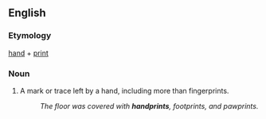 
== English ==
===Etymology===
[[hand]] + [[print]]

===Noun===
{{en-noun}}
# A mark or trace left by a hand, including more than fingerprints.
#: ''The floor was covered with '''handprints''', footprints, and pawprints.''